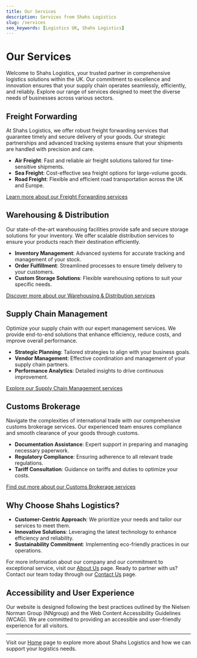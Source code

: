 ```yaml
---
title: Our Services
description: Services from Shahs Logistics
slug: /services
seo_keywords: [Logistics UK, Shahs Logistics]
---
```


# Our Services

Welcome to Shahs Logistics, your trusted partner in comprehensive logistics solutions within the UK. Our commitment to excellence and innovation ensures that your supply chain operates seamlessly, efficiently, and reliably. Explore our range of services designed to meet the diverse needs of businesses across various sectors.

## Freight Forwarding

At Shahs Logistics, we offer robust freight forwarding services that guarantee timely and secure delivery of your goods. Our strategic partnerships and advanced tracking systems ensure that your shipments are handled with precision and care.

- **Air Freight**: Fast and reliable air freight solutions tailored for time-sensitive shipments.
- **Sea Freight**: Cost-effective sea freight options for large-volume goods.
- **Road Freight**: Flexible and efficient road transportation across the UK and Europe.

[Learn more about our Freight Forwarding services](#)

## Warehousing & Distribution

Our state-of-the-art warehousing facilities provide safe and secure storage solutions for your inventory. We offer scalable distribution services to ensure your products reach their destination efficiently.

- **Inventory Management**: Advanced systems for accurate tracking and management of your stock.
- **Order Fulfillment**: Streamlined processes to ensure timely delivery to your customers.
- **Custom Storage Solutions**: Flexible warehousing options to suit your specific needs.

[Discover more about our Warehousing & Distribution services](#)

## Supply Chain Management

Optimize your supply chain with our expert management services. We provide end-to-end solutions that enhance efficiency, reduce costs, and improve overall performance.

- **Strategic Planning**: Tailored strategies to align with your business goals.
- **Vendor Management**: Effective coordination and management of your supply chain partners.
- **Performance Analytics**: Detailed insights to drive continuous improvement.

[Explore our Supply Chain Management services](#)

## Customs Brokerage

Navigate the complexities of international trade with our comprehensive customs brokerage services. Our experienced team ensures compliance and smooth clearance of your goods through customs.

- **Documentation Assistance**: Expert support in preparing and managing necessary paperwork.
- **Regulatory Compliance**: Ensuring adherence to all relevant trade regulations.
- **Tariff Consultation**: Guidance on tariffs and duties to optimize your costs.

[Find out more about our Customs Brokerage services](#)

## Why Choose Shahs Logistics?

- **Customer-Centric Approach**: We prioritize your needs and tailor our services to meet them.
- **Innovative Solutions**: Leveraging the latest technology to enhance efficiency and reliability.
- **Sustainability Commitment**: Implementing eco-friendly practices in our operations.

For more information about our company and our commitment to exceptional service, visit our [About Us](#) page. Ready to partner with us? Contact our team today through our [Contact Us](#) page.

## Accessibility and User Experience

Our website is designed following the best practices outlined by the Nielsen Norman Group (NNgroup) and the Web Content Accessibility Guidelines (WCAG). We are committed to providing an accessible and user-friendly experience for all visitors.

---

Visit our [Home](#) page to explore more about Shahs Logistics and how we can support your logistics needs.
